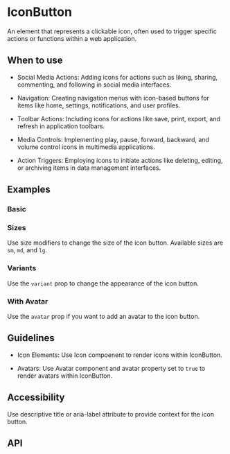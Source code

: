 
<Meta of={IconButton} />

# IconButton

An element that represents a clickable icon, often used to trigger specific actions or functions within a web
application.

## When to use

- Social Media Actions: Adding icons for actions such as liking, sharing, commenting, and following in social media
interfaces.

- Navigation: Creating navigation menus with icon-based buttons for items like home, settings, notifications, and user
profiles.

- Toolbar Actions: Including icons for actions like save, print, export, and refresh in application toolbars.

- Media Controls: Implementing play, pause, forward, backward, and volume control icons in multimedia applications.

- Action Triggers: Employing icons to initiate actions like deleting, editing, or archiving items in data management
interfaces.

## Examples

### Basic

<Canvas of={Basic} />

### Sizes

Use size modifiers to change the size of the icon button. Available sizes are `sm`, `md`, and `lg`.

<Canvas of={Sizes} />

### Variants

Use the `variant` prop to change the appearance of the icon button.

<Canvas of={Variants} />

### With Avatar

Use the `avatar` prop if you want to add an avatar to the icon button.

<Canvas of={WithAvatar} />

## Guidelines

- Icon Elements: Use Icon compoenent to render icons within IconButton.

- Avatars: Use Avatar component and avatar property set to `true` to render avatars within IconButton.

## Accessibility

Use descriptive title or aria-label attribute to provide context for the icon button.

## API

<ArgTypes />
